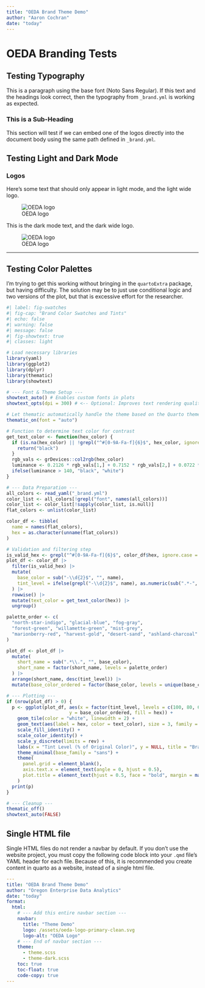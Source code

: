 ---
title: "OEDA Brand Theme Demo"
author: "Aaron Cochran"
date: "today"
---

# OEDA Branding Tests

## Testing Typography

This is a paragraph using the base font (Noto Sans Regular). If this text and the headings look correct, then the typography from `_brand.yml` is working as expected.

### This is a Sub-Heading

This section will test if we can embed one of the logos directly into the document body using the same path defined in `_brand.yml`.



## Testing Light and Dark Mode

### Logos

::: {.light-content}

Here's some text that should only appear in light mode, and the light wide logo.

![OEDA logo](/assets/oeda-logo-wide-light.svg)

:::

::: {.dark-content}

This is the dark mode text, and the dark wide logo.

![OEDA logo](/assets/oeda-logo-horizontal-dark-clean.svg)

:::


------------------------------------------------------------------------



## Testing Color Palettes

::: {.callout-important title="ggplot2 is not working with dark mode toggles"}

I'm trying to get this working without bringing in the `quartoExtra` package, but having difficulty. The solution may be to just
use conditional logic and two versions of the plot, but that is excessive effort for the researcher.

:::

```{r}
#| label: fig-swatches
#| fig-cap: "Brand Color Swatches and Tints"
#| echo: false
#| warning: false
#| message: false
#| fig-showtext: true
#| classes: light

# Load necessary libraries
library(yaml)
library(ggplot2)
library(dplyr)
library(thematic)
library(showtext)

# --- Font & Theme Setup ---
showtext_auto() # Enables custom fonts in plots
showtext_opts(dpi = 300) # <-- Optional: Improves text rendering quality

# Let thematic automatically handle the theme based on the Quarto theme
thematic_on(font = "auto")

# Function to determine text color for contrast
get_text_color <- function(hex_color) {
  if (is.na(hex_color) || !grepl("^#[0-9A-Fa-f]{6}$", hex_color, ignore.case = TRUE)) {
    return("black")
  }
  rgb_vals <- grDevices::col2rgb(hex_color)
  luminance <- 0.2126 * rgb_vals[1,] + 0.7152 * rgb_vals[2,] + 0.0722 * rgb_vals[3,]
  ifelse(luminance > 140, "black", "white")
}

# --- Data Preparation ---
all_colors <- read_yaml("_brand.yml")
color_list <- all_colors[!grepl("font", names(all_colors))]
color_list <- color_list[!sapply(color_list, is.null)]
flat_colors <- unlist(color_list)

color_df <- tibble(
  name = names(flat_colors),
  hex = as.character(unname(flat_colors))
)

# Validation and filtering step
is_valid_hex <- grepl("^#[0-9A-Fa-f]{6}$", color_df$hex, ignore.case = TRUE)
plot_df <- color_df |>
  filter(is_valid_hex) |>
  mutate(
    base_color = sub("-\\d{2}$", "", name),
    tint_level = ifelse(grepl("-\\d{2}$", name), as.numeric(sub(".*-", "", name)), 100)
  ) |>
  rowwise() |>
  mutate(text_color = get_text_color(hex)) |>
  ungroup()

palette_order <- c(
  "north-star-indigo", "glacial-blue", "fog-gray",
  "forest-green", "willamette-green", "mist-grey",
  "marionberry-red", "harvest-gold", "desert-sand", "ashland-charcoal"
)

plot_df <- plot_df |>
  mutate(
    short_name = sub(".*\\.", "", base_color),
    short_name = factor(short_name, levels = palette_order)
  ) |>
  arrange(short_name, desc(tint_level)) |>
  mutate(base_color_ordered = factor(base_color, levels = unique(base_color)))

# --- Plotting ---
if (nrow(plot_df) > 0) {
  p <- ggplot(plot_df, aes(x = factor(tint_level, levels = c(100, 80, 60, 40, 20, 10)),
                       y = base_color_ordered, fill = hex)) +
    geom_tile(color = "white", linewidth = 2) +
    geom_text(aes(label = hex, color = text_color), size = 3, family = "sans") +
    scale_fill_identity() +
    scale_color_identity() +
    scale_y_discrete(limits = rev) +
    labs(x = "Tint Level (% of Original Color)", y = NULL, title = "Brand Color Palette") +
    theme_minimal(base_family = "sans") +
    theme(
      panel.grid = element_blank(),
      axis.text.x = element_text(angle = 0, hjust = 0.5),
      plot.title = element_text(hjust = 0.5, face = "bold", margin = margin(b = 10))
    )
  print(p)
}

# --- Cleanup ---
thematic_off()
showtext_auto(FALSE) 
```

## Single HTML file

::: {.callout-warning title="Single HTML Files are different"}
Single HTML files do not render a navbar by default. If you don't use the website project, you must copy the following code block into your `.qmd` file's YAML header for each file. Because of this, it is recommended you create content in quarto as a website, instead of a single html file.
:::

```{yaml}

---
title: "OEDA Brand Theme Demo"
author: "Oregon Enterprise Data Analytics"
date: "today"
format: 
  html:
    # --- Add this entire navbar section ---
    navbar:
      title: "Theme Demo"
      logo: /assets/oeda-logo-primary-clean.svg
      logo-alt: "OEDA Logo"
    # --- End of navbar section ---
    theme:
      - theme.scss
      - theme-dark.scss
    toc: true
    toc-float: true
    code-copy: true
---

```
